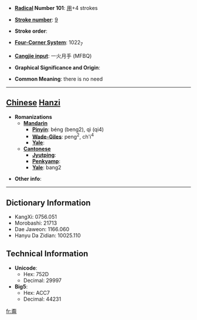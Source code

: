 * '''[[Wiktionary:Chinese radical index| Radical]] Number 101''': [[Wiktionary:Chinese radical index 用|用]]+4 strokes

* '''[[Wiktionary:Chinese total strokes index|Stroke number]]''': [[Wiktionary:Chinese total strokes index 9|9]]

* '''Stroke order''': 

* '''[[Wiktionary:Chinese four corner index|Four-Corner System]]''': 1022<sub>7</sub>

* '''[[Wiktionary:Chinese Cangjie index|Cangjie input]]''': 一火月手 (MFBQ)

* '''Graphical Significance and Origin''': 

* '''Common Meaning''': there is no need

----

== [[Chinese]] [[Hanzi]] ==

* '''Romanizations'''
** '''[[Mandarin]]'''
*** '''[[Pinyin]]''': béng (beng2), qì (qi4)
*** '''[[Wade-Giles]]''': peng<sup>2</sup>, ch'i<sup>4</sup>
*** '''[[Yale]]''': 
** '''[[Cantonese]]'''
*** '''[[Jyutping]]''':
*** '''[[Penkyamp]]''': 
*** '''[[Yale]]''': bang2

* '''Other info''': 

----

== Dictionary Information ==

* KangXi: 0756.051
* Morobashi: 21713
* Dae Jaweon: 1166.060
* Hanyu Da Zidian: 10025.110

== Technical Information ==

* '''Unicode''':
** Hex: 752D
** Decimal: 29997
* '''Big5''':
** Hex: ACC7
** Decimal: 44231

[[fr:甭]]